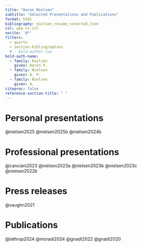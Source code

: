 ```yaml
---
title: "Aaron Nielsen"
subtitle: "Selected Presentations and Publications"
format: html
bibliography: nielsen_resume_selected.json
csl: apa-cv.csl
nocite: '@*'
filters:
  - quarto
  - section-bibliographies
  # - bold-author.lua
bold-auth-name:
  - family: Nielsen
    given: Aaron P.
  - family: Nielsen
    given: A. P.
  - family: Nielsen
    given: A.
citeproc: false
reference-section-title: " "  
---
```



# Personal presentations {#sec-projects}

::: {.hidden}

@nielsen2025
@nielsen2025b
@nielsen2024b

:::

# Professional presentations {#sec-presentations}

::: {.hidden}

@canciani2023
@nielsen2023a
@nielsen2023b
@nielsen2023c
@nielsen2022b

:::

# Press releases {#sec-press-releases}

::: {.hidden}

@vaughn2021

:::

# Publications {#sec-publications}

::: {.hidden}

@lathrop2024
@moradi2024
@gnadt2022
@gnadt2020

:::
